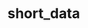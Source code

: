 # short_data


<ul className="grid grid-cols-1 md:grid-cols-2 lg:grid-cols-3 xl:grid-cols-4 gap-4 -ml-6"> 
<ReferenceCard title="borrowed " description=" Displays history of borrowed shares available and fee.
" url="/bot/reference/discord/short_data/borrowed " />
<ReferenceCard title="hsi " description=" Show top high short interest stocks of over 20% ratio.
" url="/bot/reference/discord/short_data/hsi " />
<ReferenceCard title="shortrate " description=" Display Short shares spot borrow rate sourced from Interactive Brokers
" url="/bot/reference/discord/short_data/shortrate " />
<ReferenceCard title="shortvol " description=" Graph of 30 day history of short volume vs vol.
" url="/bot/reference/discord/short_data/shortvol " />
<ReferenceCard title="topshortvol " description=" Top 15 Short Interest Stocks per Finra
" url="/bot/reference/discord/short_data/topshortvol " />
</ul>